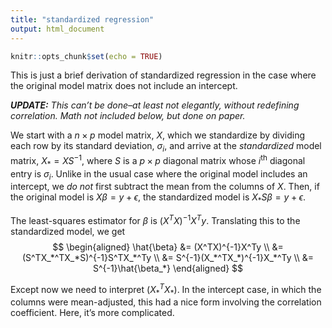 ---
title: "standardized regression"
output: html_document
---

```{r setup, include=FALSE}
knitr::opts_chunk$set(echo = TRUE)
```

This is just a brief derivation of standardized regression in the case where the original model matrix does not include an intercept. 

***UPDATE:*** *This can't be done--at least not elegantly, without redefining correlation. Math not included below, but done on paper.*

We start with a $n \times p$ model matrix, $X$, which we standardize by dividing each row by its standard deviation, $\sigma_i$, and arrive at the *standardized* model matrix, $X_* = X S^{-1}$, where $S$ is a $p \times p$ diagonal matrix whose $i^{\text{th}}$ diagonal entry is $\sigma_i$. Unlike in the usual case where the original model includes an intercept, we *do not* first subtract the mean from the columns of $X$. Then, if the original model is $X \beta = y + \epsilon$, the standardized model is $X_*S \beta = y + \epsilon$. 

The least-squares estimator for $\beta$ is $(X^TX)^{-1}X^Ty$. Translating this to the standardized model, we get 
$$
\begin{aligned}
\hat{\beta} &= (X^TX)^{-1}X^Ty \\
&= (S^TX_*^TX_*S)^{-1}S^TX_*^Ty \\
&= S^{-1}(X_*^TX_*)^{-1}X_*^Ty \\
&= S^{-1}\hat{\beta_*}
\end{aligned}
$$

Except now we need to interpret $(X_*^TX_*)$. In the intercept case, in which the columns were mean-adjusted, this had a nice form involving the correlation coefficient. Here, it's more complicated. 